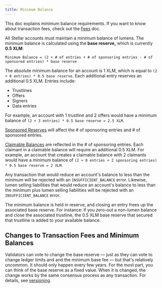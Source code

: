 ```yaml
---
title: Minimum Balance
---
```



<Alert>

This doc explains minimum balance requirements. If you want to know about transaction fees, check out the [Fees](./fees.mdx) doc.

</Alert>

All Stellar accounts must maintain a minimum balance of lumens. The minimum balance is calculated using the **base reserve,** which is currently **0.5 XLM**:

<CodeExample>

```
Minimum Balance = (2 + # of entries + # of sponsoring entries - # of sponsored entries) * base reserve
```

</CodeExample>

The absolute minimum balance for an account is 1 XLM, which is equal to `(2 + 0 entries) * 0.5 base reserve`. Each additional entry reserves an additional 0.5 XLM. Entries include:

- Trustlines
- Offers
- Signers
- Data entries

For example, an account with 1 trustline and 2 offers would have a minimum balance of `(2 + 3 entries) * 0.5 base reserve = 2.5 XLM`.

[Sponsored Reserves](./sponsored-reserves.mdx) will affect the # of sponsoring entries and # of sponsored entries.

[Claimable Balances](./claimable-balance.mdx) are reflected in the # of sponsoring entries. Each claimant in a claimable balance will require an additional 0.5 XLM. For example, an account that creates a claimable balance with 2 claimants would have a minimum balance of `(2 + 0 entries + 2 sponsoring entries) * 0.5 base reserve = 2 XLM`.

Any transaction that would reduce an account's balance to less than the minimum will be rejected with an `INSUFFICIENT_BALANCE` error. Likewise, lumen selling liabilities that would reduce an account's balance to less than the minimum plus lumen selling liabilities will be rejected with an `INSUFFICIENT_BALANCE` error.

The minimum balance is held in reserve, and closing an entry frees up the associated base reserve. For instance: if you zero-out a non-lumen balance and close the associated trustline, the 0.5 XLM base reserve that secured that trustline is added to your available balance.

## Changes to Transaction Fees and Minimum Balances

Validators can vote to change the base reserve — just as they can vote to change ledger limits and and the minimum base fee — but that's relatively uncommon. It should only happen every few years. For the most part, you can think of the base reserve as a fixed value. When it is changed, the change works by the same consensus process as any transaction. For details, see [versioning](./versioning.mdx).
